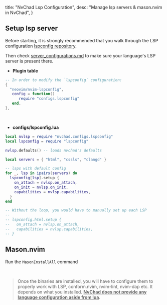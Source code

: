   title: "NvChad Lsp Configuration",
  desc: "Manage lsp servers & mason.nvim in NvChad",
}

## Setup lsp server

Before starting, it is strongly recommended that you walk through the LSP configuration [lspconfig repository](https://github.com/neovim/nvim-lspconfig).

Then check [server_configurations.md](https://github.com/neovim/nvim-lspconfig/blob/master/doc/server_configurations.md) to make sure your language's LSP server is present there. 

- **Plugin table**

```lua
-- In order to modify the `lspconfig` configuration:
{
  "neovim/nvim-lspconfig",
   config = function()
      require "configs.lspconfig"
   end,
},
```

<br />

- **configs/lspconfig.lua**

```lua
local nvlsp = require "nvchad.configs.lspconfig"
local lspconfig = require "lspconfig"

nvlsp.defaults() -- loads nvchad's defaults

local servers = { "html", "cssls", "clangd" }

-- lsps with default config
for _, lsp in ipairs(servers) do
  lspconfig[lsp].setup {
    on_attach = nvlsp.on_attach,
    on_init = nvlsp.on_init,
    capabilities = nvlsp.capabilities,
  }
end

-- Without the loop, you would have to manually set up each LSP 
-- 
-- lspconfig.html.setup {
--   on_attach = nvlsp.on_attach,
--   capabilities = nvlsp.capabilities,
-- }
```
## Mason.nvim

Run the `MasonInstallAll` command

<br />

> Once the binaries are installed, you will have to configure them to properly work with LSP, conform.nvim, nvim-lint, nvim-dap etc. It depends on what you installed. <u>**NvChad does not provide any language configuration aside from lua**</u>.
